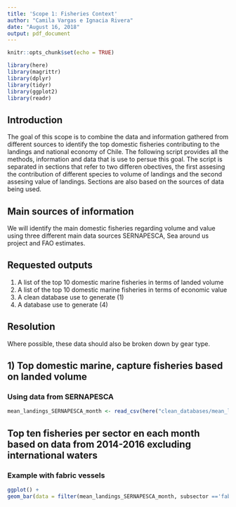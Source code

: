 ```yaml
---
title: 'Scope 1: Fisheries Context'
author: "Camila Vargas e Ignacia Rivera"
date: "August 16, 2018"
output: pdf_document
---
```


```r
knitr::opts_chunk$set(echo = TRUE)

library(here)
library(magrittr)
library(dplyr)
library(tidyr)
library(ggplot2)
library(readr)
```

## Introduction

The goal of this scope is to combine the data and information gathered from different sources to identify the top domestic fisheries contributing to the landings and national economy of Chile. The following script provides all the methods, information and data that is use to persue this goal. The script is separated in sections that refer to two differen obectives, the first assesing the contribution of different species to volume of landings and the second assesing value of landings. Sections are also based on the sources of data being used. 

## Main sources of information

We will identify the main domestic fisheries regarding volume and value using three different main data sources SERNAPESCA, Sea around us project and FAO estimates. 

## Requested outputs

1) A list of the top 10 domestic marine fisheries in terms of landed volume
2) A list of the top 10 domestic marine fisheries in terms of economic value
3) A clean database use to generate (1)
4) A database use to generate (4)

## Resolution

Where possible, these data should also be broken down by gear type.

## 1) Top domestic marine, capture fisheries based on landed volume

### Using data from SERNAPESCA

```r

mean_landings_SERNAPESCA_month <- read_csv(here("clean_databases/mean_landings_SERNAPESCA_month.csv"))

```

## Top ten fisheries per sector en each month based on data from 2014-2016 excluding international waters

### Example with fabric vessels
```r


ggplot() + 
geom_bar(data = filter(mean_landings_SERNAPESCA_month, subsector =='fabric_vessel'), aes(x = month, y= tons, fill = species), stat = 'identity')

```

